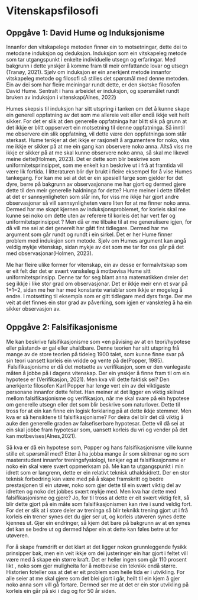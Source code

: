 # Vitenskapsfilosofi

## Oppgåve 1: David Hume og Induksjonisme

Innanfor den vitskapelege metoden finner ein to motsetningar, dette dei to metodane induksjon og deduksjon. Induksjon som ein vitskapeleg metode som tar utgangspunkt i enkelte individuelle utsegn og erfaringar. Med bakgrunn i dette ynskjer å komme fram til meir omfattande lovar og utsegn (Tranøy, 2021). Sjølv om induksjon er ein anerkjent metode innanfor vitskapeleg metode og filosofi så stilles det spørsmål med denne metoden. Ein av dei som har fleire meiningar rundt dette, er den skotske filosofen David Hume. Sentralt i hans arbeidet er induksjon, og spørsmålet rundt bruken av induksjon i vitenskap(Alnes, 2022**)**  

Humes skepsis til induksjon har sitt utspring i tanken om det å kunne skape ein generell oppfatning av det som me allereie veit eller endå ikkje veit heilt sikker. For det er slik at den generelle oppfatninga har blitt slik på grunn at det ikkje er blitt oppservert ein motsetning til denne oppfatninga. Så inntil me observere ein slik oppfatning, vil dette være den oppfatninga som står sterkast. Hume tenkjer at det ikkje er rasjonelt å argumentere for noko, viss me ikkje er sikker på at me ein gang kan observere noko anna. Altså viss me ikkje er sikker på at me skal kunne observere noko anna, så skal me likevel meine dette(Holmen, 2023). Det er dette som blir beskrive som uniformitetsprinsippet, som me enkelt kan beskrive ut i frå at framtida vil være lik fortida. I litteraturen blir dyr brukt i fleire eksempel for å vise Humes tankegang. For kan me sei at det er ein spesiell farge som gjelder for det dyre, berre på bakgrunn av observasjonane me har gjort og dermed gjere dette til den meir generelle haldninga for dette? Hume meiner i dette tilfellet at det er sannsynligheten som slår inn, for viss me ikkje har gjort andre observasjonar så vill sannsynligheten være liten for at me finner noko anna. Dermed har me skapt kjernen av induksjonsproblemet, for korleis skal me kunne sei noko om dette uten av referere til korleis det har vert før og uniformitetsprinsippet ? Men då er me tilbake til at me generalisere igjen, for då vill me sei at det generelt har gått fint tidlegare. Dermed har me argument som går rundt og rundt i ein sirkel. Det er her Hume finner problem med induksjon som metode. Sjølv om Humes argument kan angå veldig mykje vitenskap, sidan mykje av det som me tar for oss går på det med observasjonar(Holmen, 2023).

Me har fleire ulike former for vitenskap, ein av desse er formalvitskap som er eit felt der det er svært vanskeleg å motbevisa Hume sitt uniformitetsprinsipp. Denne tar for seg blant anna matematikken dreier det seg ikkje i like stor grad om observasjonar. Det er ikkje meir enn et svar på 1+1=2, sidan me her har med konstante variablar som ikkje er mogeleg å endre. I motsetting til eksempla som er gitt tidlegare med dyrs farge. Der me veit at det finnes ein stor grad av påverking, som igjen er vanskeleg å ha ein sikker observasjon av.

## Oppgåve 2: Falsifikasjonisme

Me kan beskrive falsifikasjonisme som «en påvising av at en teori/hypotese eller påstand» er gal eller uhaldbare. Denne teorien har sitt utspring frå mange av de store teorien på tideleg 1900 talet, som kunne finne svar på sin teori uansett korleis ein vridde og vente på de(Popper, 1985).  Falsifikasjonisme er då det motsette av verifikasjon, som er den vanlegaste måten å jobbe på i dagens vitenskap. Der ein ynskjer å finne fram til om ein hypotese er (Verifikasjon, 2021). Men kva vill dette faktisk sei? Den anerkjente filosofen Karl Popper har lenge vert ein av dei viktigaste personane innanfor dette feltet. Han meiner at det ligger en viktig skilnad mellom falsifikasjonisme og verifikasjon, når me skal svare på ein hypotese om generelle utsegn eller det som blir beskrive som naturlover. Dette til tross for at ein kan finne ein logisk forklaring på at dette ikkje stemmer. Men kva er så hensiktene til falsifikasjonisme? For deira del blir det då viktig å auke den generelle graden av falsefiserbare hypotesar. Dette vil då sei at ein skal jobbe fram hypotesar som, uansett korleis du vri og vender på det kan motbevises(Alnes,2021).

Så kva er då ein hypotese som, Popper og hans falsifikasjonisme ville kunne stille eit spørsmål med? Etter å ha jobba mange år som skitrenar og no som masterstudent innanfor treningsfysiologi, tenkjer eg at falsifikasjonsme er noko ein skal være svært oppmerksam på. Me kan ta utgangspunkt i min idrett som er langrenn, dette er ein relativt teknisk uthaldsidrett. Der en stor teknisk forbedring kan være med på å skape framskritt og bedre prestasjonen til ein utøver, noko som gjer dette til ein svært viktig del av idretten og noko det jobbes svært mykje med. Men kva har dette med falsifikasjonisme og gjere? Jo, for til tross at dette er eit svært viktig felt, så blir dette gjort på ein måte som falsifikasjonismen kan rive i sund veldig fort. For det er slik at i store deler av treninga så blir teknikk trening gjort ut i frå korleis ein trener synes det du gjer ser ut, og korleis utøveren synes dette kjennes ut. Gjer ein endringer, så kjem det bare på bakgrunn av at en synes det kan se bedre ut og dermed håper ein at dette kan føles betre ut for utøveren.

For å skape framdrift er det klart at det ligger nokon grunnleggende fysikk prinsipper bak, men ein veit ikkje om dei justeringer ein har gjort i feltet vill være med å skape ein større kraft. Det er heller ingen som går 110 prosent likt , noko som gjer muligheita for å motbevise ein teknikk endå større. Historien foteller oss at det er eit problem som heile tida er i utvikling. For alle seier at me skal gjere som det blei gjort i går, heilt til ein kjem å gjer noko anna som vill gå fortare. Dermed ser me at det er ein stor utvikling på korleis ein går på ski i dag og for 50 år siden.
